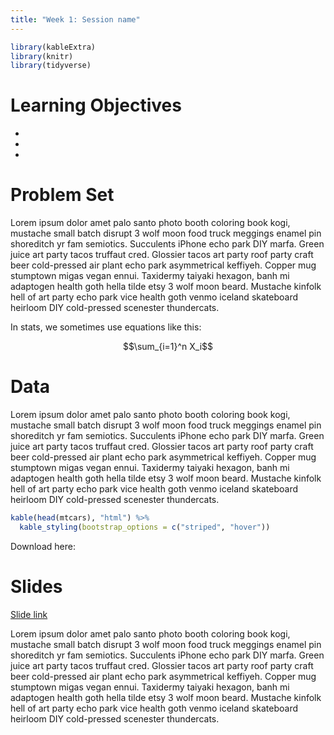 ```yaml
---
title: "Week 1: Session name"
---
```


```r
library(kableExtra)
library(knitr)
library(tidyverse)
```


# Learning Objectives

-
-
-

# Problem Set

Lorem ipsum dolor amet palo santo photo booth coloring book kogi, mustache small batch disrupt 3 wolf moon food truck meggings enamel pin shoreditch yr fam semiotics. Succulents iPhone echo park DIY marfa. Green juice art party tacos truffaut cred. Glossier tacos art party roof party craft beer cold-pressed air plant echo park asymmetrical keffiyeh. Copper mug stumptown migas vegan ennui. Taxidermy taiyaki hexagon, banh mi adaptogen health goth hella tilde etsy 3 wolf moon beard. Mustache kinfolk hell of art party echo park vice health goth venmo iceland skateboard heirloom DIY cold-pressed scenester thundercats.

In stats, we sometimes use equations like this:

$$\sum_{i=1}^n X_i$$

# Data

Lorem ipsum dolor amet palo santo photo booth coloring book kogi, mustache small batch disrupt 3 wolf moon food truck meggings enamel pin shoreditch yr fam semiotics. Succulents iPhone echo park DIY marfa. Green juice art party tacos truffaut cred. Glossier tacos art party roof party craft beer cold-pressed air plant echo park asymmetrical keffiyeh. Copper mug stumptown migas vegan ennui. Taxidermy taiyaki hexagon, banh mi adaptogen health goth hella tilde etsy 3 wolf moon beard. Mustache kinfolk hell of art party echo park vice health goth venmo iceland skateboard heirloom DIY cold-pressed scenester thundercats.

```r
kable(head(mtcars), "html") %>%
  kable_styling(bootstrap_options = c("striped", "hover"))
```


Download here: 

# Slides


[Slide link](decks/w01_deck.html)

Lorem ipsum dolor amet palo santo photo booth coloring book kogi, mustache small batch disrupt 3 wolf moon food truck meggings enamel pin shoreditch yr fam semiotics. Succulents iPhone echo park DIY marfa. Green juice art party tacos truffaut cred. Glossier tacos art party roof party craft beer cold-pressed air plant echo park asymmetrical keffiyeh. Copper mug stumptown migas vegan ennui. Taxidermy taiyaki hexagon, banh mi adaptogen health goth hella tilde etsy 3 wolf moon beard. Mustache kinfolk hell of art party echo park vice health goth venmo iceland skateboard heirloom DIY cold-pressed scenester thundercats.
